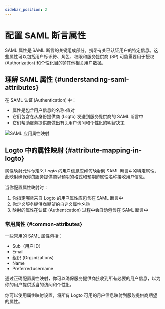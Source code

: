 ```yaml
---
sidebar_position: 2
---
```


# 配置 SAML 断言属性

SAML 属性是 SAML 断言的关键组成部分，携带有关已认证用户的特定信息。这些属性可以包括用户标识符、角色、权限和服务提供商 (SP) 可能需要用于授权 (Authorization) 和个性化目的的其他相关用户数据。

## 理解 SAML 属性 \{#understanding-saml-attributes}

在 SAML 认证 (Authentication) 中：

- 属性是包含用户信息的名称-值对
- 它们包含在从身份提供商 (Logto) 发送到服务提供商的 SAML 断言中
- 它们帮助服务提供商做出有关用户访问和个性化的明智决策

![SAML 应用属性映射](./assets/attribute-mapping.png)

## Logto 中的属性映射 \{#attribute-mapping-in-logto}

属性映射允许你定义 Logto 的用户信息应如何映射到 SAML 断言中的特定属性。此映射确保你的服务提供商以预期的格式和预期的属性名称接收用户信息。

当你配置属性映射时：

1. 你指定哪些来自 Logto 的用户属性应包含在 SAML 断言中
2. 你定义服务提供商期望的自定义属性名称
3. 映射的属性在认证 (Authentication) 过程中会自动包含在 SAML 断言中

### 常用属性 \{#common-attributes}

一些常用的 SAML 属性包括：

- Sub（用户 ID）
- Email
- 组织 (Organizations)
- Name
- Preferred username

通过正确配置属性映射，你可以确保服务提供商接收到所有必要的用户信息，以为你的用户提供适当的访问和个性化。

你可以使用属性映射设置，将所有 Logto 可用的用户信息映射到服务提供商期望的属性。
